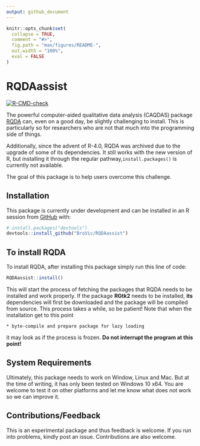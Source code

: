 ```yaml
---
output: github_document
---
```


<!-- README.md is generated from README.Rmd. Please edit that file -->

```r
knitr::opts_chunk$set(
  collapse = TRUE,
  comment = "#>",
  fig.path = "man/figures/README-",
  out.width = "100%",
  eval = FALSE
)
```

# RQDAassist

<!-- badges: start -->
[![R-CMD-check](https://github.com/BroVic/RQDAassist/workflows/R-CMD-check/badge.svg)](https://github.com/BroVic/RQDAassist/actions)
<!-- badges: end -->

The powerful computer-aided qualitative data analysis (CAQDAS) package [RQDA](http://rqda.r-forge.r-project.org/) can, even on a good day, be slightly challenging to install. This is particularly so for researchers who are not that much into the programming side of things. 

Additionally, since the advent of R-4.0, RQDA was archived due to the upgrade of some of its dependencies. It still works with the new version of R, but installing it through the regular pathway,`install.packages()` is currently not available.

The goal of this package is to help users overcome this challenge.

## Installation
This package is currently under development and can be installed in an R session from [GitHub](https://github.com/) with:

```r
# install.packages("devtools")
devtools::install_github("BroVic/RQDAassist")
```
## To install RQDA

To install RQDA, after installing this package simply run this line of code:

```r
RQDAassist::install()
```

This will start the process of fetching the packages that RQDA needs to be installed and work properly. If the package **RGtk2** needs to be installed, **its** dependencies will first be downloaded and the package will be compiled from source. This process takes a while, so be patient! Note that when the installation get to this point

```
* byte-compile and prepare package for lazy loading
```

it may look as if the process is frozen. **Do not interrupt the program at this point!**


## System Requirements
Ultimately, this package needs to work on Window, Linux and Mac. But at the time of writing, it has only been tested on Windows 10 x64. You are welcome to test it on other platforms and let me know what does not work so we can improve it.

## Contributions/Feedback
This is an experimental package and thus feedback is welcome. If you run into problems, kindly post an issue. Contributions are also welcome.
